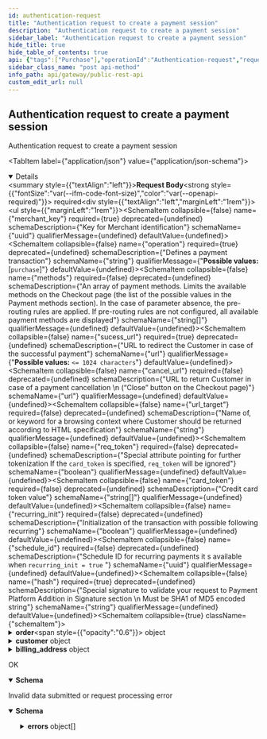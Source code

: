 ```yaml
---
id: authentication-request
title: "Authentication request to create a payment session"
description: "Authentication request to create a payment session"
sidebar_label: "Authentication request to create a payment session"
hide_title: true
hide_table_of_contents: true
api: {"tags":["Purchase"],"operationId":"Authentication-request","requestBody":{"required":true,"content":{"application/json":{"schema":{"type":"object","required":["merchant_key","operation","sucess_url","hash","order"],"description":"this object is used to start a a payment session","properties":{"merchant_key":{"description":"Key for Merchant identification","type":"string","format":"uuid","example":" xxxxx-xxxxx-xxxxx"},"operation":{"type":"string","description":"Defines a payment transaction","enum":["purchase"]},"methods":{"type":"array","items":{"type":"string","description":"Names of the desired payment method to be available in the checkout page","example":"[stcpay ,visa]"},"description":"An array of payment methods. Limits the available methods on the Checkout page (the list of the possible values in the Payment methods section). In the case of parameter absence, the pre-routing rules are applied. If pre-routing rules are not configured, all available payment methods are displayed"},"sucess_url":{"type":"string","maxLength":1024,"format":"url","description":"URL to redirect the Customer in case of the successful payment"},"cancel_url":{"type":"string","maxLenght":1024,"format":"url","description":"URL to return Customer in case of a payment cancellation \n (“Close” button on the Checkout page)"},"url_target":{"type":"string","description":"Name of, or keyword for a browsing context where Customer should be returned according to HTML specification"},"req_token":{"type":"boolean","description":"Special attribute pointing for further tokenization If the `card_token` is specified, `req_token` will be ignored"},"card_token":{"type":"array","items":{"type":"string","description":"Credit card token value"},"maxLength":64,"description":"Credit card token value","example":"[f5d6a0ab6fcfb6487a39e2256e50fff3c95aaa97]"},"recurring_init":{"type":"boolean","description":"Initialization of the transaction with possible following recurring"},"schedule_id":{"type":"string","format":"uuid","description":"Schedule ID for recurring payments it s available when `recurring_init = true` "},"hash":{"type":"string","description":"Special signature to validate your request to Payment Platform Addition in Signature section \n Must be SHA1 of MD5 encoded string"},"order":{"allOf":[{"type":"object","description":"Information about an order","required":["number","amount","currency","description"],"properties":{"number":{"maxLenght":255,"type":"string","description":"Order ID","exmaple":"11A22"},"amount":{"type":"float","maxLength":255,"minimun":0,"example":22,"description":"Pay attention that amount will be exponent so if you pass `1 it will be 1.00` "},"currency":{"type":"string","maxLength":3,"format":"ISO 4217","description":"Currency code in the ISO 4217 standard (e.g. 'SAR')."},"description":{"type":"string","maxLenght":1024,"description":"Product name","example":"gift"}}}]},"customer":{"allOf":[{"type":"object","description":"Customer's information. Send an object if a payment method needs","properties":{"name":{"type":"string","format":"Latin basic [a-z A-Z]","description":"Customer's name Condition: If the parameter is NOT specified in the request, then it will be displayed on the Checkout page (if a payment method needs) - the \"Cardholder\" field"},"email":{"type":"string","format":"email","maxLength":254,"description":"Customer's email address Condition: If the parameter is NOT specified in the request, then it will be displayed on the Checkout page (if a payment method needs) - the \"E-mail\" field"}}}]},"billing_address":{"type":"object","description":"Billing address information \n **Condition:** If the object or some object's parameters are NOT specified in the request, then it will be displayed on the Checkout page (if a payment method needs)","properties":{"country":{"type":"string","maxLength":2,"format":"ISO 3166-1 alpha-2","example":"SA","description":"Country code in the ISO 3166-1 alpha-2 format (e.g. 'SA')"},"state":{"type":"string","format":"ISO 3166-1 alpha-2","description":"Billing state address"},"address":{"type":"string","minimum":2,"maximum":32,"description":"Billing address"},"city":{"type":"string","minimum":2,"maximum":32,"description":"Billing city"},"house_number":{"type":"string","minimum":1,"maximum":9,"description":"house number","nullablle":true},"zip":{"type":"string","minimum":2,"maximum":10,"description":"Billing zip code"},"phone":{"type":"string","format":"phone","maxLength":32,"description":"Phone number in the `<country_code> <number>` format","example":"+966 xxxxxxxxx"}}}}},"examples":{"create a payment with a token":{"summary":"initiate a payment with a saved card","value":{"merchant_key":"1c568e26-c997-11e9-8be4-0242ac12000f","operation":"purchase","methods":["card","stcpay"],"order":{"number":"{{order_number}}","amount":"{{order_amount}}","currency":"{{order_currency}}","description":"{{order_description}}"},"cancel_url":"https://example.com/cancel","success_url":"https://example.com/success","customer":{"name":"John Doe","email":"success@gmail.com"},"billing_address":{"country":"SA","state":"Central","city":"Riyadh","address":"Ghernatah","zip":"94538","phone":"966xxxxxxxx"},"card_token":["f5d6a0ab6fcfb6487a39e2256e50fff3c95aaa97075ee5e539bb662fceff4dc1"],"req_token":true,"hash":"{{session_hash}}"}},"create a scheduled payment ":{"summary":"create a payment for later","value":{"merchant_key":"xxxxx-xxxxx-xxxxx","operation":"purchase","methods":["card"],"order":{"number":"order-1234","amount":"1.00","currency":"SAR","description":"Important gift"},"cancel_url":"https://example.com/cancel","success_url":"https://example.com/success","customer":{"name":"John Doe","email":"test@gmail.com"},"billing_address":{"country":"SA","state":"Central","city":"Riyadh","address":"Ghernatah","zip":"123456","phone":"966xxxxxxxx"},"recurring_init":true,"schedule_id":"57fddecf-17b9-4d38-9320-a670f0c29ec0","hash":"{{session_hash}}"}}}}}},"responses":{"200":{"description":"OK","content":{"application/json":{"schema":{"type":"object","description":"the session url it will be used to forward the customer to the checkout page","properties":{"redirect_url":{"type":"string","fromat":"url","readOnly":true}}}}}},"400":{"description":"Invalid data submitted or request processing error","content":{"application/json":{"schema":{"type":"object","properties":{"error_code":{"type":"integer"},"error_message":{"type":"string","description":"what cause the error"},"errors":{"type":"array","items":{"type":"object","properties":{"error_code":{"type":"integer"},"error_message":{"type":"string","description":"what cause the error"}}},"example":{"error_code":0,"error_message":"Request data is invalid","errors":[{"error_code":100000,"error_message":"operation: The value you selected is not a valid choice."},{"error_code":100000,"error_message":"order.amount: This value should be greater than 0."},{"error_code":100000,"error_message":"cancel_url: This value is not a valid URL."},{"error_code":100000,"error_message":"hash: Hash is not valid."}]}}}}}}}},"description":"Authentication request to create a payment session","method":"post","path":"/v1/session/","servers":[{"url":"https://checkout.dineropay.com","description":"End point"}],"jsonRequestBodyExample":{"merchant_key":" xxxxx-xxxxx-xxxxx","operation":"purchase","methods":["[stcpay ,visa]"],"sucess_url":"string","cancel_url":"string","url_target":"string","req_token":true,"card_token":"[f5d6a0ab6fcfb6487a39e2256e50fff3c95aaa97]","recurring_init":true,"schedule_id":"3fa85f64-5717-4562-b3fc-2c963f66afa6","hash":"string","order":{"number":"string","amount":22,"currency":"string","description":"gift"},"customer":{"name":"string","email":"user@example.com"},"billing_address":{"country":"SA","state":"string","address":"string","city":"string","house_number":"string","zip":"string","phone":"+966 xxxxxxxxx"}},"info":{"title":"Public REST API","description":"this is a test description will be replaced later with an actual meanning","version":"v5"},"postman":{"name":"Authentication request to create a payment session","description":{"type":"text/plain"},"url":{"path":["v1","session",""],"host":["{{baseUrl}}"],"query":[],"variable":[]},"header":[{"key":"Content-Type","value":"application/json"},{"key":"Accept","value":"application/json"}],"method":"POST","body":{"mode":"raw","raw":"\"\"","options":{"raw":{"language":"json"}}}}}
sidebar_class_name: "post api-method"
info_path: api/gateway/public-rest-api
custom_edit_url: null
---
```



## Authentication request to create a payment session



Authentication request to create a payment session

<MimeTabs><TabItem label={"application/json"} value={"application/json-schema"}><details style={{}} data-collapsed={false} open={true}><summary style={{"textAlign":"left"}}><strong>Request Body</strong><strong style={{"fontSize":"var(--ifm-code-font-size)","color":"var(--openapi-required)"}}> required</strong></summary><div style={{"textAlign":"left","marginLeft":"1rem"}}></div><ul style={{"marginLeft":"1rem"}}><SchemaItem collapsible={false} name={"merchant_key"} required={true} deprecated={undefined} schemaDescription={"Key for Merchant identification"} schemaName={"uuid"} qualifierMessage={undefined} defaultValue={undefined}></SchemaItem><SchemaItem collapsible={false} name={"operation"} required={true} deprecated={undefined} schemaDescription={"Defines a payment transaction"} schemaName={"string"} qualifierMessage={"**Possible values:** [`purchase`]"} defaultValue={undefined}></SchemaItem><SchemaItem collapsible={false} name={"methods"} required={false} deprecated={undefined} schemaDescription={"An array of payment methods. Limits the available methods on the Checkout page (the list of the possible values in the Payment methods section). In the case of parameter absence, the pre-routing rules are applied. If pre-routing rules are not configured, all available payment methods are displayed"} schemaName={"string[]"} qualifierMessage={undefined} defaultValue={undefined}></SchemaItem><SchemaItem collapsible={false} name={"sucess_url"} required={true} deprecated={undefined} schemaDescription={"URL to redirect the Customer in case of the successful payment"} schemaName={"url"} qualifierMessage={"**Possible values:** `<= 1024 characters`"} defaultValue={undefined}></SchemaItem><SchemaItem collapsible={false} name={"cancel_url"} required={false} deprecated={undefined} schemaDescription={"URL to return Customer in case of a payment cancellation \n (“Close” button on the Checkout page)"} schemaName={"url"} qualifierMessage={undefined} defaultValue={undefined}></SchemaItem><SchemaItem collapsible={false} name={"url_target"} required={false} deprecated={undefined} schemaDescription={"Name of, or keyword for a browsing context where Customer should be returned according to HTML specification"} schemaName={"string"} qualifierMessage={undefined} defaultValue={undefined}></SchemaItem><SchemaItem collapsible={false} name={"req_token"} required={false} deprecated={undefined} schemaDescription={"Special attribute pointing for further tokenization If the `card_token` is specified, `req_token` will be ignored"} schemaName={"boolean"} qualifierMessage={undefined} defaultValue={undefined}></SchemaItem><SchemaItem collapsible={false} name={"card_token"} required={false} deprecated={undefined} schemaDescription={"Credit card token value"} schemaName={"string[]"} qualifierMessage={undefined} defaultValue={undefined}></SchemaItem><SchemaItem collapsible={false} name={"recurring_init"} required={false} deprecated={undefined} schemaDescription={"Initialization of the transaction with possible following recurring"} schemaName={"boolean"} qualifierMessage={undefined} defaultValue={undefined}></SchemaItem><SchemaItem collapsible={false} name={"schedule_id"} required={false} deprecated={undefined} schemaDescription={"Schedule ID for recurring payments it s available when `recurring_init = true` "} schemaName={"uuid"} qualifierMessage={undefined} defaultValue={undefined}></SchemaItem><SchemaItem collapsible={false} name={"hash"} required={true} deprecated={undefined} schemaDescription={"Special signature to validate your request to Payment Platform Addition in Signature section \n Must be SHA1 of MD5 encoded string"} schemaName={"string"} qualifierMessage={undefined} defaultValue={undefined}></SchemaItem><SchemaItem collapsible={true} className={"schemaItem"}><details style={{}}><summary style={{}}><strong>order</strong><span style={{"opacity":"0.6"}}> object</span></summary><div style={{"marginLeft":"1rem"}}><div style={{"marginTop":".5rem","marginBottom":".5rem"}}>

Information about an order

</div><SchemaItem collapsible={false} name={"number"} required={true} deprecated={undefined} schemaDescription={"Order ID"} schemaName={"string"} qualifierMessage={undefined} defaultValue={undefined}></SchemaItem><SchemaItem collapsible={false} name={"amount"} required={true} deprecated={undefined} schemaDescription={"Pay attention that amount will be exponent so if you pass `1 it will be 1.00` "} schemaName={"float"} qualifierMessage={"**Possible values:** `<= 255 characters`"} defaultValue={undefined}></SchemaItem><SchemaItem collapsible={false} name={"currency"} required={true} deprecated={undefined} schemaDescription={"Currency code in the ISO 4217 standard (e.g. 'SAR')."} schemaName={"ISO 4217"} qualifierMessage={"**Possible values:** `<= 3 characters`"} defaultValue={undefined}></SchemaItem><SchemaItem collapsible={false} name={"description"} required={true} deprecated={undefined} schemaDescription={"Product name"} schemaName={"string"} qualifierMessage={undefined} defaultValue={undefined}></SchemaItem></div></details></SchemaItem><SchemaItem collapsible={true} className={"schemaItem"}><details style={{}}><summary style={{}}><strong>customer</strong><span style={{"opacity":"0.6"}}> object</span></summary><div style={{"marginLeft":"1rem"}}><div style={{"marginTop":".5rem","marginBottom":".5rem"}}>

Customer's information. Send an object if a payment method needs

</div><SchemaItem collapsible={false} name={"name"} required={false} deprecated={undefined} schemaDescription={"Customer's name Condition: If the parameter is NOT specified in the request, then it will be displayed on the Checkout page (if a payment method needs) - the \"Cardholder\" field"} schemaName={"Latin basic [a-z A-Z]"} qualifierMessage={undefined} defaultValue={undefined}></SchemaItem><SchemaItem collapsible={false} name={"email"} required={false} deprecated={undefined} schemaDescription={"Customer's email address Condition: If the parameter is NOT specified in the request, then it will be displayed on the Checkout page (if a payment method needs) - the \"E-mail\" field"} schemaName={"email"} qualifierMessage={"**Possible values:** `<= 254 characters`"} defaultValue={undefined}></SchemaItem></div></details></SchemaItem><SchemaItem collapsible={true} className={"schemaItem"}><details style={{}}><summary style={{}}><strong>billing_address</strong><span style={{"opacity":"0.6"}}> object</span></summary><div style={{"marginLeft":"1rem"}}><div style={{"marginTop":".5rem","marginBottom":".5rem"}}>

Billing address information 
 **Condition:** If the object or some object's parameters are NOT specified in the request, then it will be displayed on the Checkout page (if a payment method needs)

</div><SchemaItem collapsible={false} name={"country"} required={false} deprecated={undefined} schemaDescription={"Country code in the ISO 3166-1 alpha-2 format (e.g. 'SA')"} schemaName={"ISO 3166-1 alpha-2"} qualifierMessage={"**Possible values:** `<= 2 characters`"} defaultValue={undefined}></SchemaItem><SchemaItem collapsible={false} name={"state"} required={false} deprecated={undefined} schemaDescription={"Billing state address"} schemaName={"ISO 3166-1 alpha-2"} qualifierMessage={undefined} defaultValue={undefined}></SchemaItem><SchemaItem collapsible={false} name={"address"} required={false} deprecated={undefined} schemaDescription={"Billing address"} schemaName={"string"} qualifierMessage={"**Possible values:** `>= 2` and `<= 32`"} defaultValue={undefined}></SchemaItem><SchemaItem collapsible={false} name={"city"} required={false} deprecated={undefined} schemaDescription={"Billing city"} schemaName={"string"} qualifierMessage={"**Possible values:** `>= 2` and `<= 32`"} defaultValue={undefined}></SchemaItem><SchemaItem collapsible={false} name={"house_number"} required={false} deprecated={undefined} schemaDescription={"house number"} schemaName={"string"} qualifierMessage={"**Possible values:** `>= 1` and `<= 9`"} defaultValue={undefined}></SchemaItem><SchemaItem collapsible={false} name={"zip"} required={false} deprecated={undefined} schemaDescription={"Billing zip code"} schemaName={"string"} qualifierMessage={"**Possible values:** `>= 2` and `<= 10`"} defaultValue={undefined}></SchemaItem><SchemaItem collapsible={false} name={"phone"} required={false} deprecated={undefined} schemaDescription={"Phone number in the `<country_code> <number>` format"} schemaName={"phone"} qualifierMessage={"**Possible values:** `<= 32 characters`"} defaultValue={undefined}></SchemaItem></div></details></SchemaItem></ul></details></TabItem></MimeTabs><div><ApiTabs><TabItem label={"200"} value={"200"}><div>

OK

</div><div><MimeTabs schemaType={"response"}><TabItem label={"application/json"} value={"application/json"}><SchemaTabs><TabItem label={"Schema"} value={"Schema"}><details style={{}} data-collapsed={false} open={true}><summary style={{"textAlign":"left"}}><strong>Schema</strong></summary><div style={{"textAlign":"left","marginLeft":"1rem"}}></div><ul style={{"marginLeft":"1rem"}}><SchemaItem collapsible={false} name={"redirect_url"} required={false} deprecated={undefined} schemaDescription={undefined} schemaName={"string"} qualifierMessage={undefined} defaultValue={undefined}></SchemaItem></ul></details></TabItem><TabItem label={"Example (from schema)"} value={"Example (from schema)"}><ResponseSamples responseExample={"{\n  \"redirect_url\": \"string\"\n}"} language={"json"}></ResponseSamples></TabItem></SchemaTabs></TabItem></MimeTabs></div></TabItem><TabItem label={"400"} value={"400"}><div>

Invalid data submitted or request processing error

</div><div><MimeTabs schemaType={"response"}><TabItem label={"application/json"} value={"application/json"}><SchemaTabs><TabItem label={"Schema"} value={"Schema"}><details style={{}} data-collapsed={false} open={true}><summary style={{"textAlign":"left"}}><strong>Schema</strong></summary><div style={{"textAlign":"left","marginLeft":"1rem"}}></div><ul style={{"marginLeft":"1rem"}}><SchemaItem collapsible={false} name={"error_code"} required={false} deprecated={undefined} schemaDescription={undefined} schemaName={"integer"} qualifierMessage={undefined} defaultValue={undefined}></SchemaItem><SchemaItem collapsible={false} name={"error_message"} required={false} deprecated={undefined} schemaDescription={"what cause the error"} schemaName={"string"} qualifierMessage={undefined} defaultValue={undefined}></SchemaItem><SchemaItem collapsible={true} className={"schemaItem"}><details style={{}}><summary style={{}}><strong>errors</strong><span style={{"opacity":"0.6"}}> object[]</span></summary><div style={{"marginLeft":"1rem"}}><SchemaItem collapsible={false} name={"error_code"} required={false} deprecated={undefined} schemaDescription={undefined} schemaName={"integer"} qualifierMessage={undefined} defaultValue={undefined}></SchemaItem><SchemaItem collapsible={false} name={"error_message"} required={false} deprecated={undefined} schemaDescription={"what cause the error"} schemaName={"string"} qualifierMessage={undefined} defaultValue={undefined}></SchemaItem></div></details></SchemaItem></ul></details></TabItem><TabItem label={"Example (from schema)"} value={"Example (from schema)"}><ResponseSamples responseExample={"{\n  \"error_code\": 0,\n  \"error_message\": \"string\",\n  \"errors\": {\n    \"error_code\": 0,\n    \"error_message\": \"Request data is invalid\",\n    \"errors\": [\n      {\n        \"error_code\": 100000,\n        \"error_message\": \"operation: The value you selected is not a valid choice.\"\n      },\n      {\n        \"error_code\": 100000,\n        \"error_message\": \"order.amount: This value should be greater than 0.\"\n      },\n      {\n        \"error_code\": 100000,\n        \"error_message\": \"cancel_url: This value is not a valid URL.\"\n      },\n      {\n        \"error_code\": 100000,\n        \"error_message\": \"hash: Hash is not valid.\"\n      }\n    ]\n  }\n}"} language={"json"}></ResponseSamples></TabItem></SchemaTabs></TabItem></MimeTabs></div></TabItem></ApiTabs></div>
      